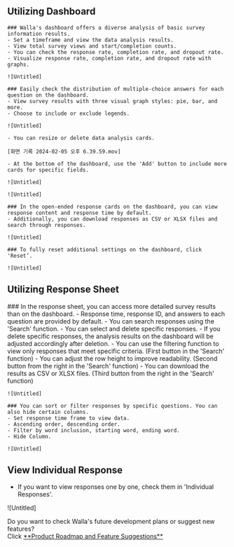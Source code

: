 
## Utilizing Dashboard

<Steps>

    ### Walla's dashboard offers a diverse analysis of basic survey information results.
    - Set a timeframe and view the data analysis results.
    - View total survey views and start/completion counts.
    - You can check the response rate, completion rate, and dropout rate.
    - Visualize response rate, completion rate, and dropout rate with graphs.

    ![Untitled]

    ### Easily check the distribution of multiple-choice answers for each question on the dashboard.
    - View survey results with three visual graph styles: pie, bar, and more.
    - Choose to include or exclude legends.

    ![Untitled]

    - You can resize or delete data analysis cards.

    [화면 기록 2024-02-05 오후 6.39.59.mov]

    - At the bottom of the dashboard, use the 'Add' button to include more cards for specific fields.

    ![Untitled]

    ![Untitled]

    ### In the open-ended response cards on the dashboard, you can view response content and response time by default.
    - Additionally, you can download responses as CSV or XLSX files and search through responses.

    ![Untitled]

    ### To fully reset additional settings on the dashboard, click 'Reset’.

    ![Untitled]

</Steps>

## Utilizing Response Sheet

<Steps>
    ### In the response sheet, you can access more detailed survey results than on the dashboard.
    - Response time, response ID, and answers to each question are provided by default.
    - You can search responses using the 'Search' function.
    - You can select and delete specific responses.
    - If you delete specific responses, the analysis results on the dashboard will be adjusted accordingly after deletion.
    - You can use the filtering function to view only responses that meet specific criteria. (First button in the 'Search' function)
    - You can adjust the row height to improve readability. (Second button from the right in the 'Search' function)
    - You can download the results as CSV or XLSX files. (Third button from the right in the 'Search' function)

    ![Untitled]

    ### You can sort or filter responses by specific questions. You can also hide certain columns.
    - Set response time frame to view data.
    - Ascending order, descending order.
    - Filter by word inclusion, starting word, ending word.
    - Hide Column.

    ![Untitled]

</Steps>


## View Individual Response

- If you want to view responses one by one, check them in 'Individual Responses'.

![Untitled]

<Callout type='info' emoji="🔔">
    Do you want to check Walla's future development plans or suggest new features? <br/>Click <a
    href='https://google.com'
    target="_blank"
    rel="noopener noreferrer"
    style={{textDecoration: 'underline'}}>**Product
    Roadmap and Feature Suggestions**</a>
</Callout>